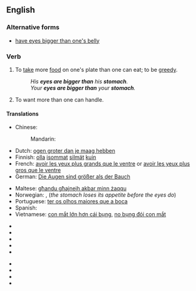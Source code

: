 ==English==

===Alternative forms===
* [[have eyes bigger than one's belly]] {{qualifier|UK}}

===Verb===
{{en-verb|has eyes bigger than one's stomach|having eyes bigger than one's stomach|had eyes bigger than one's stomach}}

# {{idiomatic}} To [[take]] more [[food]] on one's plate than one can eat; to be [[greedy]].
#: ''His '''eyes are bigger than''' his '''stomach'''.''
#: ''Your '''eyes are bigger than''' your '''stomach'''.''
# {{idiom}} To want more than one can handle.

====Translations====
{{trans-top|take more food than one can eat}}
* Chinese:
*: Mandarin: {{t|cmn|眼大肚子小|sc=Hani}}
* Dutch: [[ogen groter dan je maag hebben]]
* Finnish: [[olla#Finnish|olla]] [[isommat]] [[silmät]] [[kuin#Finnish|kuin]] {{t+|fi|vatsa}}
* French: [[avoir les yeux plus grands que le ventre]] or [[avoir les yeux plus gros que le ventre]]
* German: [[Die Augen sind größer als der Bauch]]
{{trans-mid}}
* Maltese: [[għandu għajnejh akbar minn żaqqu]]
* Norwegian: {{t-|no|øynene er større enn magen}}, {{t-|no|magen blir fortere mett enn øynene}} (''the stomach loses its appetite before the eyes do'')
* Portuguese: [[ter os olhos maiores que a boca]]
* Spanish: {{t-|es|comer con los ojos}}
* Vietnamese: [[con mắt lớn hơn cái bụng]], [[no bụng đói con mắt]]
{{trans-bottom}}

{{trans-top|want more than on can handle}}
*{{trreq|cmn}}
*{{trreq|nl}}
*{{trreq|fi}}
*{{trreq|fr}}
*{{trreq|de}}
{{trans-mid}}
*{{trreq|no}}
*{{trreq|pt}}
*{{trreq|es}}
*{{trreq|vi}}
{{trans-bottom}}